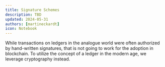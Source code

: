 ```yaml
---
title: Signature Schemes
description: TBD
updated: 2024-05-31
authors: [martineckardt]
icon: Notebook
---
```


While transactions on ledgers in the analogue world were often authorized by hand-written signatures, that is not going to work for the adoption in blockchain. To utilize the concept of a ledger in the modern age, we leverage cryptography instead. 


<SignatureSchemes />